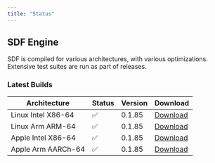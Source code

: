 ```yaml
---
title: "Status"
---
```


## SDF Engine

SDF is compiled for various architectures, with various optimizations. Extensive
test suites are run as part of releases.

### Latest Builds

| Architecture           | Status | Version | Download |
| ---------------------- | ------ | ------- | -------- |
| Linux Intel X86-64     |   ✅   | 0.1.85  | [Download](https://cdn.sdf.com/releases/download/sdf-v0.1.85-x86_64-unknown-linux-musl.tar.gz) |
| Linux Arm ARM-64       |   ✅   | 0.1.85  | [Download](https://cdn.sdf.com/releases/download/sdf-v0.1.85-arm-unknown-linux-gnueabihf.tar.gz) |
| Apple Intel X86-64     |   ✅   | 0.1.85  | [Download](https://cdn.sdf.com/releases/download/sdf-v0.1.85-x86_64-apple-darwin.tar.gz) |
| Apple Arm AARCh-64     |   ✅   | 0.1.85  | [Download](https://cdn.sdf.com/releases/download/sdf-v0.1.85-aarch64-apple-darwin.tar.gz) |
